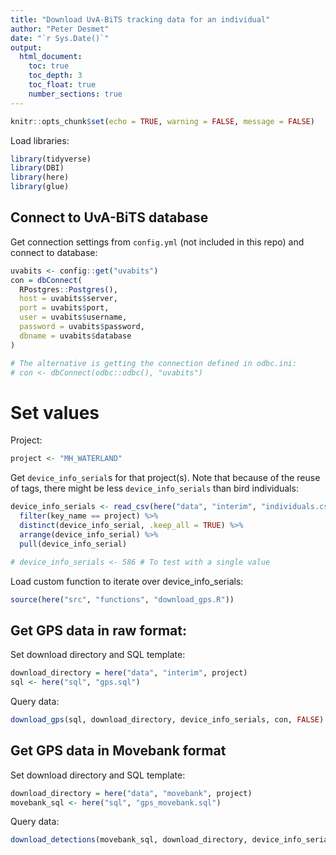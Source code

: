 ```yaml
---
title: "Download UvA-BiTS tracking data for an individual"
author: "Peter Desmet"
date: "`r Sys.Date()`"
output:
  html_document:
    toc: true
    toc_depth: 3
    toc_float: true
    number_sections: true
---
```


```r
knitr::opts_chunk$set(echo = TRUE, warning = FALSE, message = FALSE)
```

Load libraries:

```r
library(tidyverse)
library(DBI)
library(here)
library(glue)
```

## Connect to UvA-BiTS database

Get connection settings from `config.yml` (not included in this repo) and connect to database:

```r
uvabits <- config::get("uvabits")
con = dbConnect(
  RPostgres::Postgres(),
  host = uvabits$server,
  port = uvabits$port,
  user = uvabits$username,
  password = uvabits$password,
  dbname = uvabits$database
)

# The alternative is getting the connection defined in odbc.ini:
# con <- dbConnect(odbc::odbc(), "uvabits")
```

# Set values

Project:

```r
project <- "MH_WATERLAND"
```

Get `device_info_serial`s for that project(s). Note that because of the reuse of tags, there might be less `device_info_serials` than bird individuals:

```r
device_info_serials <- read_csv(here("data", "interim", "individuals.csv")) %>%
  filter(key_name == project) %>%
  distinct(device_info_serial, .keep_all = TRUE) %>%
  arrange(device_info_serial) %>%
  pull(device_info_serial)

# device_info_serials <- 586 # To test with a single value
```

Load custom function to iterate over device_info_serials:

```r
source(here("src", "functions", "download_gps.R"))
```

## Get GPS data in raw format:

Set download directory and SQL template:

```r
download_directory = here("data", "interim", project)
sql <- here("sql", "gps.sql")
```

Query data:

```r
download_gps(sql, download_directory, device_info_serials, con, FALSE)
```

## Get GPS data in Movebank format

Set download directory and SQL template:

```r
download_directory = here("data", "movebank", project)
movebank_sql <- here("sql", "gps_movebank.sql")
```

Query data:

```r
download_detections(movebank_sql, download_directory, device_info_serials, con, FALSE)
```
